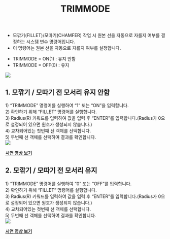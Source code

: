 ﻿---
title: TRIMMODE
---


[image1]: ../../../../../assets/images/commands/trimmode/image1.png
[image2]: ../../../../../assets/images/commands/trimmode/image2.png
[image3]: ../../../../../assets/images/commands/trimmode/image3.png


* 모깎기(FILLET)/모따기(CHAMFER) 작업 시 원본 선을 자동으로 자를지 여부를 결정하는 시스템 변수 명령어입니다.  
* 이 명령어는 원본 선을 자동으로 자를지 여부를 설정합니다.  
- TRIMMODE \= ON(1) : 유지 안함  
- TRIMMODE \= OFF(0) : 유지

![][image1]

## **1\. 모깎기 / 모따기 전 모서리 유지 안함**

1\) “TRIMMODE” 명령어를 실행하여 “1” 또는 “ON”을 입력합니다.  
2\) 확인하기 위해 “FILLET” 명령어를 실행합니다.  
3\) Radius(R) 키워드를 입력하여 값을 입력 후 “ENTER”를 입력합니다.(Radius가 0으로 설정되어 있으면 원호가 생성되지 않습니다.)  
4\) 교차되어있는 첫번째 선 객체를 선택합니다.  
5\) 두번째 선 객체를 선택하여 결과를 확인합니다.  
![][image2]

[**<Icon name="youtube" class="emoji"/> 시연 영상 보기**](https://youtu.be/2tRVJ9GMJoM) 

## **2\. 모깎기 / 모따기 전 모서리 유지**

1\) “TRIMMODE” 명령어를 실행하여 “0” 또는 “OFF”를 입력합니다.  
2\) 확인하기 위해 “FILLET” 명령어를 실행합니다.  
3\) Radius(R) 키워드를 입력하여 값을 입력 후 “ENTER”를 입력합니다.(Radius가 0으로 설정되어 있으면 원호가 생성되지 않습니다.)  
4\) 교차되어있는 첫번째 선 객체를 선택합니다.  
5\) 두번째 선 객체를 선택하여 결과를 확인합니다.  
![][image3]  

[**<Icon name="youtube" class="emoji"/> 시연 영상 보기**](https://youtu.be/a-clgN85qmA) 

